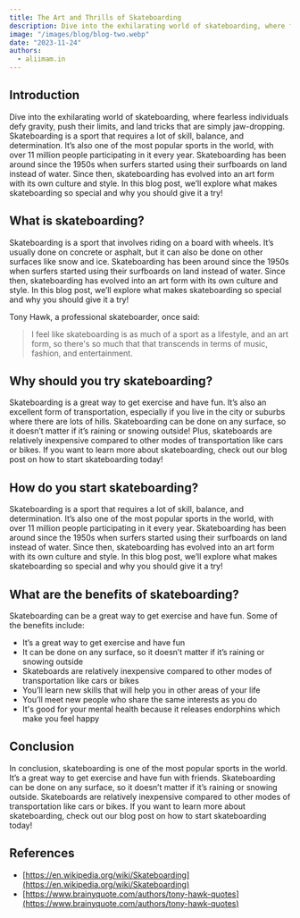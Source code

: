 ```yaml
---
title: The Art and Thrills of Skateboarding
description: Dive into the exhilarating world of skateboarding, where fearless individuals defy gravity, push their limits.
image: "/images/blog/blog-two.webp"
date: "2023-11-24"
authors:
  - aliimam.in
---
```


## Introduction

Dive into the exhilarating world of skateboarding, where fearless individuals defy gravity, push their limits, and land tricks that are simply jaw-dropping. Skateboarding is a sport that requires a lot of skill, balance, and determination. It’s also one of the most popular sports in the world, with over 11 million people participating in it every year. Skateboarding has been around since the 1950s when surfers started using their surfboards on land instead of water. Since then, skateboarding has evolved into an art form with its own culture and style. In this blog post, we’ll explore what makes skateboarding so special and why you should give it a try!

## What is skateboarding?

Skateboarding is a sport that involves riding on a board with wheels. It’s usually done on concrete or asphalt, but it can also be done on other surfaces like snow and ice. Skateboarding has been around since the 1950s when surfers started using their surfboards on land instead of water. Since then, skateboarding has evolved into an art form with its own culture and style. In this blog post, we’ll explore what makes skateboarding so special and why you should give it a try!

Tony Hawk, a professional skateboarder, once said:

> I feel like skateboarding is as much of a sport as a lifestyle, and an art form, so there's so much that that transcends in terms of music, fashion, and entertainment.

## Why should you try skateboarding?

Skateboarding is a great way to get exercise and have fun. It’s also an excellent form of transportation, especially if you live in the city or suburbs where there are lots of hills. Skateboarding can be done on any surface, so it doesn’t matter if it’s raining or snowing outside! Plus, skateboards are relatively inexpensive compared to other modes of transportation like cars or bikes. If you want to learn more about skateboarding, check out our blog post on how to start skateboarding today!

## How do you start skateboarding?

Skateboarding is a sport that requires a lot of skill, balance, and determination. It’s also one of the most popular sports in the world, with over 11 million people participating in it every year. Skateboarding has been around since the 1950s when surfers started using their surfboards on land instead of water. Since then, skateboarding has evolved into an art form with its own culture and style. In this blog post, we’ll explore what makes skateboarding so special and why you should give it a try!

## What are the benefits of skateboarding?

Skateboarding can be a great way to get exercise and have fun. Some of the benefits include:

- It’s a great way to get exercise and have fun
- It can be done on any surface, so it doesn’t matter if it’s raining or snowing outside
- Skateboards are relatively inexpensive compared to other modes of transportation like cars or bikes
- You’ll learn new skills that will help you in other areas of your life
- You’ll meet new people who share the same interests as you do
- It's good for your mental health because it releases endorphins which make you feel happy

## Conclusion

In conclusion, skateboarding is one of the most popular sports in the world. It’s a great way to get exercise and have fun with friends. Skateboarding can be done on any surface, so it doesn’t matter if it’s raining or snowing outside. Skateboards are relatively inexpensive compared to other modes of transportation like cars or bikes. If you want to learn more about skateboarding, check out our blog post on how to start skateboarding today!

## References

- [https://en.wikipedia.org/wiki/Skateboarding](https://en.wikipedia.org/wiki/Skateboarding)
- [https://www.brainyquote.com/authors/tony-hawk-quotes](https://www.brainyquote.com/authors/tony-hawk-quotes)
